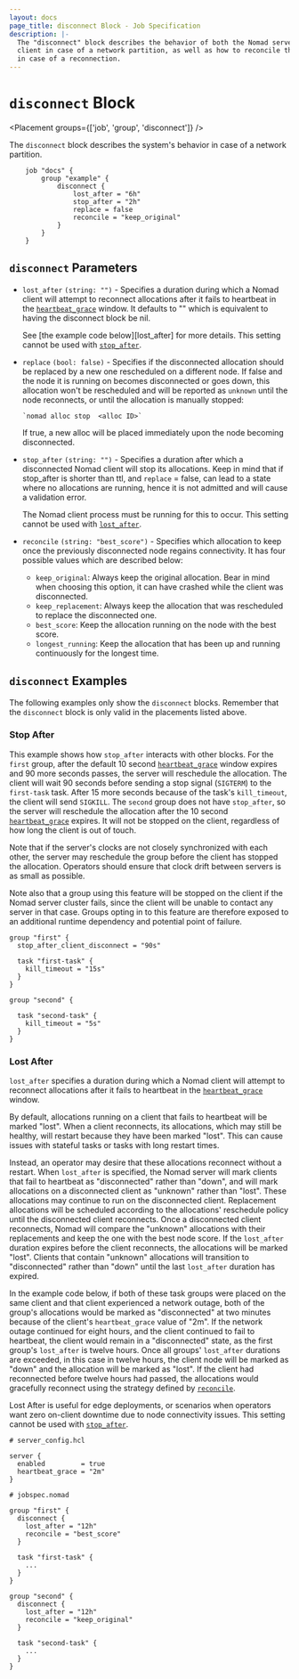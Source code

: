 ```yaml
---
layout: docs
page_title: disconnect Block - Job Specification
description: |-
  The "disconnect" block describes the behavior of both the Nomad server and 
  client in case of a network partition, as well as how to reconcile the workloads
  in case of a reconnection.
---
```


# `disconnect` Block

<Placement groups={['job', 'group', 'disconnect']} />

The `disconnect` block describes the system's behavior in case of a network 
partition.

```hcl
    job "docs" {
  	    group "example" {
    	    disconnect {
		        lost_after = "6h"
		        stop_after = "2h"
		        replace = false
                reconcile = "keep_original"
     	    }
  	    }
    }

```

## `disconnect` Parameters

- `lost_after` `(string: "")` - Specifies a duration during which a Nomad client
  will attempt to reconnect allocations after it fails to heartbeat
  in the [`heartbeat_grace`][] window.  It defaults to "" which is equivalent to 
  having the disconnect block be nil.
  
  See [the example code below][lost_after] for more details. This setting cannot
  be used with [`stop_after`].

- `replace` `(bool: false)` - Specifies if the disconnected allocation should 
  be replaced by a new one rescheduled on a different node. If false and the 
  node it is running on becomes disconnected or goes down, this allocation
  won't be rescheduled and will be reported as `unknown` until the node reconnects, 
  or until the allocation is manually stopped:

  ```plaintext
  `nomad alloc stop  <alloc ID>`
  ```

  If true, a new alloc will be placed immediately upon the node becoming 
  disconnected.

- `stop_after` `(string: "")` - Specifies a duration after which a disconnected 
  Nomad client will stop its allocations. Keep in mind that if stop_after is 
  shorter than ttl, and `replace` = false, can lead to a state where no allocations
  are running, hence it is not admitted and will cause a validation error.

  The Nomad client process must be running for this to occur. This setting
  cannot be used with [`lost_after`].

- `reconcile` `(string: "best_score")` - Specifies which allocation to keep once
  the previously disconnected node regains connectivity.
  It has four possible values which are described below:

    - `keep_original`: Always keep the original allocation. Bear in mind 
    when choosing this option, it can have crashed while the client was 
    disconnected.
    - `keep_replacement`: Always keep the allocation that was rescheduled 
    to replace the disconnected one.
    - `best_score`: Keep the allocation running on the node with the best 
    score.
    - `longest_running`: Keep the allocation that has been up and running 
    continuously for the longest time.


## `disconnect` Examples

The following examples only show the `disconnect` blocks. Remember that the
`disconnect` block is only valid in the placements listed above.

### Stop After

This example shows how `stop_after` interacts with
other blocks. For the `first` group, after the default 10 second
[`heartbeat_grace`] window expires and 90 more seconds passes, the
server will reschedule the allocation. The client will wait 90 seconds
before sending a stop signal (`SIGTERM`) to the `first-task`
task. After 15 more seconds because of the task's `kill_timeout`, the
client will send `SIGKILL`. The `second` group does not have
`stop_after`, so the server will reschedule the
allocation after the 10 second [`heartbeat_grace`] expires. It will
not be stopped on the client, regardless of how long the client is out
of touch.

Note that if the server's clocks are not closely synchronized with
each other, the server may reschedule the group before the client has
stopped the allocation. Operators should ensure that clock drift
between servers is as small as possible.

Note also that a group using this feature will be stopped on the
client if the Nomad server cluster fails, since the client will be
unable to contact any server in that case. Groups opting in to this
feature are therefore exposed to an additional runtime dependency and
potential point of failure.

```hcl
group "first" {
  stop_after_client_disconnect = "90s"

  task "first-task" {
    kill_timeout = "15s"
  }
}

group "second" {

  task "second-task" {
    kill_timeout = "5s"
  }
}
```

### Lost After

`lost_after` specifies a duration during which a Nomad client will
attempt to reconnect allocations after it fails to heartbeat in the
[`heartbeat_grace`] window.

By default, allocations running on a client that fails to heartbeat will be
marked "lost". When a client reconnects, its allocations, which may still be
healthy, will restart because they have been marked "lost". This can cause
issues with stateful tasks or tasks with long restart times.

Instead, an operator may desire that these allocations reconnect without a
restart. When `lost_after` is specified, the Nomad server will mark
clients that fail to heartbeat as "disconnected" rather than "down", and will
mark allocations on a disconnected client as "unknown" rather than "lost". These
allocations may continue to run on the disconnected client. Replacement
allocations will be scheduled according to the allocations' reschedule policy
until the disconnected client reconnects. Once a disconnected client reconnects,
Nomad will compare the "unknown" allocations with their replacements and keep
the one with the best node score. If the `lost_after` duration
expires before the client reconnects, the allocations will be marked "lost".
Clients that contain "unknown" allocations will transition to "disconnected"
rather than "down" until the last `lost_after` duration has expired.

In the example code below, if both of these task groups were placed on the same
client and that client experienced a network outage, both of the group's
allocations would be marked as "disconnected" at two minutes because of the
client's `heartbeat_grace` value of "2m". If the network outage continued for
eight hours, and the client continued to fail to heartbeat, the client would
remain in a "disconnected" state, as the first group's `lost_after`
is twelve hours. Once all groups' `lost_after` durations are
exceeded, in this case in twelve hours, the client node will be marked as "down"
and the allocation will be marked as "lost". If the client had reconnected
before twelve hours had passed, the allocations would gracefully reconnect
using the strategy defined by [`reconcile`].

Lost After is useful for edge deployments, or scenarios when
operators want zero on-client downtime due to node connectivity issues. This
setting cannot be used with [`stop_after`].

```hcl
# server_config.hcl

server {
  enabled         = true
  heartbeat_grace = "2m"
}
```

```hcl
# jobspec.nomad

group "first" {
  disconnect {
    lost_after = "12h"
    reconcile = "best_score"
  }

  task "first-task" {
    ...
  }
}

group "second" {
  disconnect {
    lost_after = "12h"
    reconcile = "keep_original"
  }

  task "second-task" {
    ...
  }
}
```

[`heartbeat_grace`]: /nomad/docs/configuration/server#heartbeat_grace
[`stop_after`]: /nomad/docs/job-specification/disconnect#stop_after
[`lost_after`]: /nomad/docs/job-specification/disconnect#replace_after
[`reconcile`]: /nomad/docs/job-specification/disconnect#reconcile